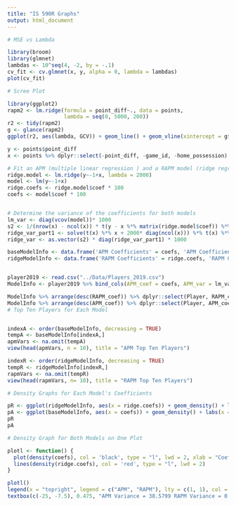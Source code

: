 ```yaml
---
title: "IS 590R Graphs"
output: html_document
---
```


```r

# MSE vs Lambda

library(broom)
library(glmnet)
lambdas <- 10^seq(4, -2, by = -.1)
cv_fit <- cv.glmnet(x, y, alpha = 0, lambda = lambdas)
plot(cv_fit)

```

```r
# Scree Plot

library(ggplot2)
rapm2 <- lm.ridge(formula = point_diff~., data = points,
                  lambda = seq(0, 5000, 200))
r2 <- tidy(rapm2)
g <- glance(rapm2)
ggplot(r2, aes(lambda, GCV)) + geom_line() + geom_vline(xintercept = g$lambdaGCV, col = "red", lty = 2) + theme_minimal()

```

```r
y <- points$point_diff
x <- points %>% dplyr::select(-point_diff, -game_id, -home_possession) %>% as.matrix()

# Fit an APM (multiple linear regression ) and a RAPM model (ridge regression) and extract the coefficients
ridge.model <- lm.ridge(y~-1+x, lambda = 2000)
model <- lm(y~-1+x)
ridge.coefs <- ridge.model$coef * 100
coefs <- model$coef * 100


# Determine the variance of the coefficients for both models
lm_var <- diag(vcov(model))* 1000
s2 <- 1/(nrow(x) - ncol(x)) * t(y - x %*% matrix(ridge.model$coef)) %*% (y - x %*% matrix(ridge.model$coef))
ridge_var_part1 <- solve(t(x) %*% x + 2000* diag(ncol(x))) %*% t(x) %*% x %*% solve(t(x) %*% x + 2000 * diag(ncol(x)))
ridge_var <- as.vector(s2) * diag(ridge_var_part1) * 1000

baseModelInfo <- data.frame('APM Coefficients' = coefs, 'APM Coefficient Variance' = lm_var)
ridgeModelInfo <- data.frame('RAPM Coefficients' = ridge.coefs, 'RAPM Coefficient Variance' = ridge_var)


player2019 <- read.csv("../Data/Players_2019.csv")
ModelInfo <- player2019 %>% bind_cols(APM_coef = coefs, APM_var = lm_var, RAPM_coef = ridge.coefs, RAPM_var = ridge_var)

ModelInfo %>% arrange(desc(RAPM_coef)) %>% dplyr::select(Player, RAPM_coef, RAPM_var)
ModelInfo %>% arrange(desc(APM_coef)) %>% dplyr::select(Player, APM_coef, APM_var)
# Top Ten Players for Each Model


indexA <- order(baseModelInfo, decreasing = TRUE)
tempA <- baseModelInfo[indexA,]
apmVars <- na.omit(tempA)
view(head(apmVars, n = 10), title = "APM Top Ten Players")

indexR <- order(ridgeModelInfo, decreasing = TRUE)
tempR <- ridgeModelInfo[indexR,]
rapmVars <- na.omit(tempR)
view(head(rapmVars, n= 10), title = "RAPM Top Ten Players")

```

```r

# Density Graphs for Each Model's Coefficients

pR <- ggplot(ridgeModelInfo, aes(x = ridge.coefs)) + geom_density() + labs(x = 'RAPM Coefficients', y = 'Density')
pA <- ggplot(baseModelInfo, aes(x = coefs)) + geom_density() + labs(x = 'APM Coefficients', y = 'Density')
pR
pA

```

```r

# Density Graph for Both Models on One Plot

plotl <- function() {
  plot(density(coefs), col = 'black', type = "l", lwd = 2, xlab = "Coefficients", ylim = c(0, 0.5), main = "Density of Coefficients")
  lines(density(ridge.coefs), col = 'red', type = "l", lwd = 2)
}

plotl()
legend(x = "topright", legend = c("APM", "RAPM"), lty = c(1, 1), col = c('black', 'red'), lwd = 2)
textbox(c(-25, -7.5), 0.475, "APM Variance = 38.5799 RAPM Variance = 0.9386")
```